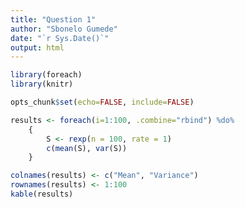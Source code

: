 ```yaml
---
title: "Question 1"
author: "Sbonelo Gumede"
date: "`r Sys.Date()`"
output: html
---
```


```r
library(foreach)
library(knitr)

opts_chunk$set(echo=FALSE, include=FALSE)
```

```r
results <- foreach(i=1:100, .combine="rbind") %do% 
	{
		S <- rexp(n = 100, rate = 1)
		c(mean(S), var(S))
	}

colnames(results) <- c("Mean", "Variance")
rownames(results) <- 1:100
kable(results)
```